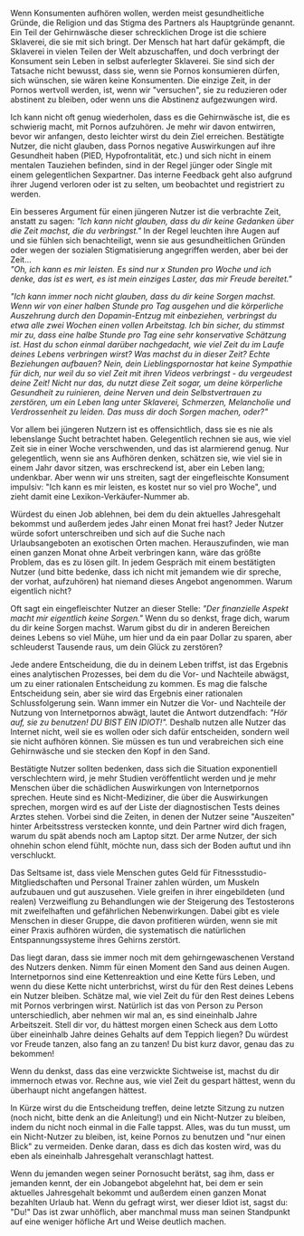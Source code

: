 Wenn Konsumenten aufhören wollen, werden meist gesundheitliche Gründe,
die Religion und das Stigma des Partners als Hauptgründe genannt. Ein
Teil der Gehirnwäsche dieser schrecklichen Droge ist die schiere
Sklaverei, die sie mit sich bringt. Der Mensch hat hart dafür gekämpft,
die Sklaverei in vielen Teilen der Welt abzuschaffen, und doch verbringt
der Konsument sein Leben in selbst auferlegter Sklaverei. Sie sind sich
der Tatsache nicht bewusst, dass sie, wenn sie Pornos konsumieren
dürfen, sich wünschen, sie wären keine Konsumenten. Die einzige Zeit, in
der Pornos wertvoll werden, ist, wenn wir \"versuchen\", sie zu
reduzieren oder abstinent zu bleiben, oder wenn uns die Abstinenz
aufgezwungen wird.

Ich kann nicht oft genug wiederholen, dass es die Gehirnwäsche ist, die
es schwierig macht, mit Pornos aufzuhören. Je mehr wir davon entwirren,
bevor wir anfangen, desto leichter wirst du dein Ziel erreichen.
Bestätigte Nutzer, die nicht glauben, dass Pornos negative Auswirkungen
auf ihre Gesundheit haben (PIED, Hypofrontalität, etc.) und sich nicht
in einem mentalen Tauziehen befinden, sind in der Regel jünger oder
Single mit einem gelegentlichen Sexpartner. Das interne Feedback geht
also aufgrund ihrer Jugend verloren oder ist zu selten, um beobachtet
und registriert zu werden.

Ein besseres Argument für einen jüngeren Nutzer ist die verbrachte Zeit,
anstatt zu sagen: *\"Ich kann nicht glauben, dass du dir keine Gedanken
über die Zeit machst, die du verbringst.\"* In der Regel leuchten ihre
Augen auf und sie fühlen sich benachteiligt, wenn sie aus
gesundheitlichen Gründen oder wegen der sozialen Stigmatisierung
angegriffen werden, aber bei der Zeit\...\
*\"Oh, ich kann es mir leisten. Es sind nur x Stunden pro Woche und ich
denke, das ist es wert, es ist mein einziges Laster, das mir Freude
bereitet.\"*

*\"Ich kann immer noch nicht glauben, dass du dir keine Sorgen machst.
Wenn wir von einer halben Stunde pro Tag ausgehen und die körperliche
Auszehrung durch den Dopamin-Entzug mit einbeziehen, verbringst du etwa
alle zwei Wochen einen vollen Arbeitstag. Ich bin sicher, du stimmst mir
zu, dass eine halbe Stunde pro Tag eine sehr konservative Schätzung ist.
Hast du schon einmal darüber nachgedacht, wie viel Zeit du im Laufe
deines Lebens verbringen wirst? Was machst du in dieser Zeit? Echte
Beziehungen aufbauen? Nein, dein Lieblingspornostar hat keine Sympathie
für dich, nur weil du so viel Zeit mit ihren Videos verbringst - du
vergeudest deine Zeit! Nicht nur das, du nutzt diese Zeit sogar, um
deine körperliche Gesundheit zu ruinieren, deine Nerven und dein
Selbstvertrauen zu zerstören, um ein Leben lang unter Sklaverei,
Schmerzen, Melancholie und Verdrossenheit zu leiden. Das muss dir doch
Sorgen machen, oder?\"*

Vor allem bei jüngeren Nutzern ist es offensichtlich, dass sie es nie
als lebenslange Sucht betrachtet haben. Gelegentlich rechnen sie aus,
wie viel Zeit sie in einer Woche verschwenden, und das ist alarmierend
genug. Nur gelegentlich, wenn sie ans Aufhören denken, schätzen sie, wie
viel sie in einem Jahr davor sitzen, was erschreckend ist, aber ein
Leben lang; undenkbar. Aber wenn wir uns streiten, sagt der
eingefleischte Konsument impulsiv: \"Ich kann es mir leisten, es kostet
nur so viel pro Woche\", und zieht damit eine Lexikon-Verkäufer-Nummer
ab.

Würdest du einen Job ablehnen, bei dem du dein aktuelles Jahresgehalt
bekommst und außerdem jedes Jahr einen Monat frei hast? Jeder Nutzer
würde sofort unterschreiben und sich auf die Suche nach Urlaubsangeboten
an exotischen Orten machen. Herauszufinden, wie man einen ganzen Monat
ohne Arbeit verbringen kann, wäre das größte Problem, das es zu lösen
gilt. In jedem Gespräch mit einem bestätigten Nutzer (und bitte bedenke,
dass ich nicht mit jemandem wie dir spreche, der vorhat, aufzuhören) hat
niemand dieses Angebot angenommen. Warum eigentlich nicht?

Oft sagt ein eingefleischter Nutzer an dieser Stelle: *\"Der finanzielle
Aspekt macht mir eigentlich keine Sorgen.\"* Wenn du so denkst, frage
dich, warum du dir keine Sorgen machst. Warum gibst du dir in anderen
Bereichen deines Lebens so viel Mühe, um hier und da ein paar Dollar zu
sparen, aber schleuderst Tausende raus, um dein Glück zu zerstören?

Jede andere Entscheidung, die du in deinem Leben triffst, ist das
Ergebnis eines analytischen Prozesses, bei dem du die Vor- und Nachteile
abwägst, um zu einer rationalen Entscheidung zu kommen. Es mag die
falsche Entscheidung sein, aber sie wird das Ergebnis einer rationalen
Schlussfolgerung sein. Wann immer ein Nutzer die Vor- und Nachteile der
Nutzung von Internetpornos abwägt, lautet die Antwort dutzendfach:
*\"Hör auf, sie zu benutzen! DU BIST EIN IDIOT!\".* Deshalb nutzen alle
Nutzer das Internet nicht, weil sie es wollen oder sich dafür
entscheiden, sondern weil sie nicht aufhören können. Sie müssen es tun
und verabreichen sich eine Gehirnwäsche und sie stecken den Kopf in den
Sand.

Bestätigte Nutzer sollten bedenken, dass sich die Situation exponentiell
verschlechtern wird, je mehr Studien veröffentlicht werden und je mehr
Menschen über die schädlichen Auswirkungen von Internetpornos sprechen.
Heute sind es Nicht-Mediziner, die über die Auswirkungen sprechen,
morgen wird es auf der Liste der diagnostischen Tests deines Arztes
stehen. Vorbei sind die Zeiten, in denen der Nutzer seine \"Auszeiten\"
hinter Arbeitsstress verstecken konnte, und dein Partner wird dich
fragen, warum du spät abends noch am Laptop sitzt. Der arme Nutzer, der
sich ohnehin schon elend fühlt, möchte nun, dass sich der Boden auftut
und ihn verschluckt.

Das Seltsame ist, dass viele Menschen gutes Geld für
Fitnessstudio-Mitgliedschaften und Personal Trainer zahlen würden, um
Muskeln aufzubauen und gut auszusehen. Viele greifen in ihrer
eingebildeten (und realen) Verzweiflung zu Behandlungen wie der
Steigerung des Testosterons mit zweifelhaften und gefährlichen
Nebenwirkungen. Dabei gibt es viele Menschen in dieser Gruppe, die davon
profitieren würden, wenn sie mit einer Praxis aufhören würden, die
systematisch die natürlichen Entspannungssysteme ihres Gehirns zerstört.

Das liegt daran, dass sie immer noch mit dem gehirngewaschenen Verstand
des Nutzers denken. Nimm für einen Moment den Sand aus deinen Augen.
Internetpornos sind eine Kettenreaktion und eine Kette fürs Leben, und
wenn du diese Kette nicht unterbrichst, wirst du für den Rest deines
Lebens ein Nutzer bleiben. Schätze mal, wie viel Zeit du für den Rest
deines Lebens mit Pornos verbringen wirst. Natürlich ist das von Person
zu Person unterschiedlich, aber nehmen wir mal an, es sind eineinhalb
Jahre Arbeitszeit. Stell dir vor, du hättest morgen einen Scheck aus dem
Lotto über eineinhalb Jahre deines Gehalts auf dem Teppich liegen? Du
würdest vor Freude tanzen, also fang an zu tanzen! Du bist kurz davor,
genau das zu bekommen!

Wenn du denkst, dass das eine verzwickte Sichtweise ist, machst du dir
immernoch etwas vor. Rechne aus, wie viel Zeit du gespart hättest, wenn
du überhaupt nicht angefangen hättest.

In Kürze wirst du die Entscheidung treffen, deine letzte Sitzung zu
nutzen (noch nicht, bitte denk an die Anleitung!) und ein Nicht-Nutzer
zu bleiben, indem du nicht noch einmal in die Falle tappst. Alles, was
du tun musst, um ein Nicht-Nutzer zu bleiben, ist, keine Pornos zu
benutzen und \"nur einen Blick\" zu vermeiden. Denke daran, dass es dich
das kosten wird, was du eben als eineinhalb Jahresgehalt veranschlagt
hattest.

Wenn du jemanden wegen seiner Pornosucht berätst, sag ihm, dass er
jemanden kennt, der ein Jobangebot abgelehnt hat, bei dem er sein
aktuelles Jahresgehalt bekommt und außerdem einen ganzen Monat bezahlten
Urlaub hat. Wenn du gefragt wirst, wer dieser Idiot ist, sagst du:
\"Du!\" Das ist zwar unhöflich, aber manchmal muss man seinen Standpunkt
auf eine weniger höfliche Art und Weise deutlich machen.
